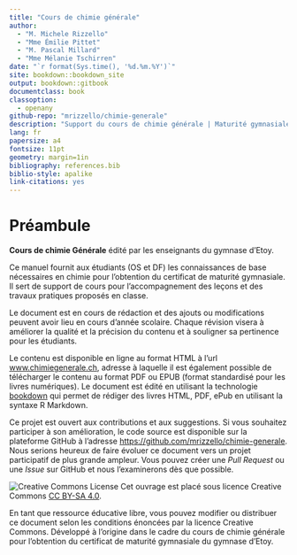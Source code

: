 ```yaml
---
title: "Cours de chimie générale"
author:
  - "M. Michele Rizzello"
  - "Mme Émilie Pittet"
  - "M. Pascal Millard"
  - "Mme Mélanie Tschirren"
date: "`r format(Sys.time(), '%d.%m.%Y')`"
site: bookdown::bookdown_site
output: bookdown::gitbook
documentclass: book
classoption:
  - openany
github-repo: "mrizzello/chimie-generale"
description: "Support du cours de chimie générale | Maturité gymnasiale | Gymnase d'Etoy"
lang: fr
papersize: a4
fontsize: 11pt
geometry: margin=1in
bibliography: references.bib
biblio-style: apalike
link-citations: yes
---
```


# Préambule {-}

**Cours de chimie Générale** édité par les enseignants du gymnase d'Etoy.

Ce manuel fournit aux étudiants (OS et DF) les connaissances de base nécessaires en chimie pour l'obtention du certificat de maturité gymnasiale. Il sert de support de cours pour l'accompagnement des leçons et des travaux pratiques proposés en classe.

Le document est en cours de rédaction et des ajouts ou modifications peuvent avoir lieu en cours d'année scolaire. Chaque révision visera à améliorer la qualité et la précision du contenu et à souligner sa pertinence pour les étudiants.

Le contenu est disponible en ligne au format HTML à l'url [www.chimiegenerale.ch](www.chimiegenerale.ch), adresse à laquelle il est également possible de télécharger le contenu au format PDF ou EPUB (format standardisé pour les livres numériques). Le document est édité en utilisant la technologie [bookdown](https://bookdown.org/) qui permet de rédiger des livres HTML, PDF, ePub en utilisant la syntaxe R Markdown.

Ce projet est ouvert aux contributions et aux suggestions. Si vous souhaitez participer à son amélioration, le code source est disponible sur la plateforme GitHub à l'adresse [https://github.com/mrizzello/chimie-generale](https://github.com/mrizzello/chimie-generale). Nous serions heureux de faire évoluer ce document vers un projet participatif de plus grande ampleur. Vous pouvez créer une _Pull Request_ ou une _Issue_ sur GitHub et nous l'examinerons dès que possible.

\vspace{\stretch{1}}

![Creative Commons License](images/by-nc-sa.png)
Cet ouvrage est placé sous licence Creative Commons [CC BY-SA 4.0](https://creativecommons.org/licenses/by-sa/4.0/deed.fr).

En tant que ressource éducative libre, vous pouvez modifier ou distribuer ce document selon les conditions énoncées par la licence Creative Commons. Développé à l'origine dans le cadre du cours de chimie générale pour l'obtention du certificat de maturité gymnasiale du gymnase d'Etoy.

